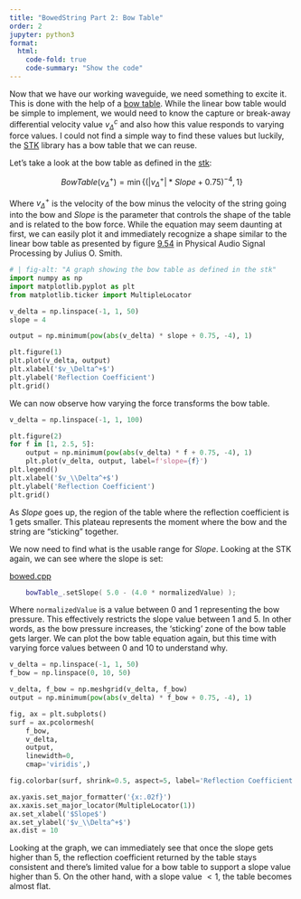```yaml
---
title: "BowedString Part 2: Bow Table"
order: 2
jupyter: python3
format:
  html:
    code-fold: true
    code-summary: "Show the code"
---
```


Now that we have our working waveguide, we need something to excite it. This is done with the help of
a [bow table](https://ccrma.stanford.edu/~jos/BowedStrings/Simplified_Piecewise_Linear_Bow.html). While the linear bow table would be simple to implement, we would need to know the capture or break-away differential velocity value $v_\Delta^c$ and also how this value responds to varying force values. I could not find a simple way to find these values but luckily, the [STK](https://github.com/thestk/stk) library has a bow table that we can reuse.

Let's take a look at the bow table as defined in the [stk](https://github.com/thestk/stk/blob/d0345712db51a01d8d6ca44980c56798a54b0fc3/include/BowTable.h#L84):

$$ BowTable(v_\Delta^+) = \min \left \{(|v_\Delta^+|*Slope + 0.75)^{-4}, 1 \right \} $$

Where $v_\Delta^+$ is the velocity of the bow minus the velocity of the string going into the bow and $Slope$ is the parameter that controls the shape of the table and is related to the bow force. While the equation may seem daunting at first, we can easily plot it and immediately recognize a shape similar to the linear bow table as presented by figure [9.54](https://ccrma.stanford.edu/~jos/pasp/Bow_String_Scattering_Junction.html) in Physical Audio Signal Processing by Julius O. Smith.

```python
# | fig-alt: "A graph showing the bow table as defined in the stk"
import numpy as np
import matplotlib.pyplot as plt
from matplotlib.ticker import MultipleLocator

v_delta = np.linspace(-1, 1, 50)
slope = 4

output = np.minimum(pow(abs(v_delta) * slope + 0.75, -4), 1)

plt.figure(1)
plt.plot(v_delta, output)
plt.xlabel('$v_\Delta^+$')
plt.ylabel('Reflection Coefficient')
plt.grid()

```

We can now observe how varying the force transforms the bow table.

```python

v_delta = np.linspace(-1, 1, 100)

plt.figure(2)
for f in [1, 2.5, 5]:
    output = np.minimum(pow(abs(v_delta) * f + 0.75, -4), 1)
    plt.plot(v_delta, output, label=f'slope={f}')
plt.legend()
plt.xlabel('$v_\\Delta^+$')
plt.ylabel('Reflection Coefficient')
plt.grid()
```

As $Slope$ goes up, the region of the table where the reflection coefficient is 1 gets smaller. This plateau represents the moment where the bow and the string are "sticking" together.

We now need to find what is the usable range for $Slope$. Looking at the STK again, we can see where the slope is set:

[bowed.cpp](https://github.com/thestk/stk/blob/d0345712db51a01d8d6ca44980c56798a54b0fc3/src/Bowed.cpp#L155)
```c++
    bowTable_.setSlope( 5.0 - (4.0 * normalizedValue) );
```

Where `normalizedValue` is a value between 0 and 1 representing the bow pressure. This effectively restricts the slope value between 1 and 5. In other words, as the bow pressure increases, the 'sticking' zone of the bow table gets larger. We can plot the bow table equation again, but this time with varying force values between 0 and 10 to understand why.

```python

v_delta = np.linspace(-1, 1, 50)
f_bow = np.linspace(0, 10, 50)

v_delta, f_bow = np.meshgrid(v_delta, f_bow)
output = np.minimum(pow(abs(v_delta) * f_bow + 0.75, -4), 1)

fig, ax = plt.subplots()
surf = ax.pcolormesh(
    f_bow,
    v_delta,
    output,
    linewidth=0,
    cmap='viridis',)

fig.colorbar(surf, shrink=0.5, aspect=5, label='Reflection Coefficient')

ax.yaxis.set_major_formatter('{x:.02f}')
ax.xaxis.set_major_locator(MultipleLocator(1))
ax.set_xlabel('$Slope$')
ax.set_ylabel('$v_\\Delta^+$')
ax.dist = 10
```

Looking at the graph, we can immediately see that once the slope gets higher than 5, the reflection coefficient returned by the table stays consistent and there's limited value for a bow table to support a slope value higher than 5. On the other hand, with a slope value $<1$, the table becomes almost flat.
